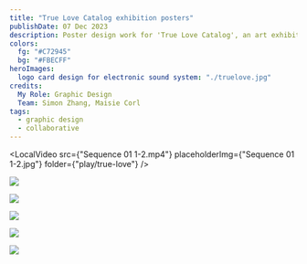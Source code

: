 ```yaml
---
title: "True Love Catalog exhibition posters"
publishDate: 07 Dec 2023
description: Poster design work for 'True Love Catalog', an art exhibition about girlhood at the Glasgow School of Art. Inspired by early 2000s 'girl games' marketing and websites.
colors:
  fg: "#C72945"
  bg: "#FBECFF"
heroImages:
  logo card design for electronic sound system: "./truelove.jpg"
credits:
  My Role: Graphic Design
  Team: Simon Zhang, Maisie Corl
tags:
  - graphic design
  - collaborative
---
```



<div class="lg:col-span-2">

<LocalVideo
  src={"Sequence 01 1-2.mp4"}
  placeholderImg={"Sequence 01 1-2.jpg"}
  folder={"play/true-love"}
/>

</div>

![](./IMG-20231206-WA0002.jpg)

![](./riso.jpg)

![](./table.jpg)

![](./wall.jpg)

![](./hallsmall.jpg)
